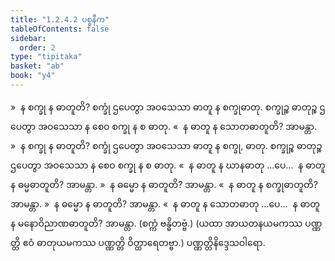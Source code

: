 ```yaml
---
title: "1.2.4.2 ပစ္စနီက"
tableOfContents: false
sidebar:
  order: 2
type: "tipitaka"
basket: "ab"
book: "y4"
---
```



<DynamicBreadcrumb />

<Division number="17" book="y4" e="ch" v="33" p="203">

<Paragraph number="212" book="y4">
»  န စက္ခု န ဓာတူတိ?
</Paragraph>

<Paragraph number="213" book="y4">
စက္ခုံ ဌပေတွာ အဝသေသာ ဓာတူ န စက္ခုဓာတု. စက္ခုဉ္စ ဓာတုဉ္စ ဌပေတွာ အဝသေသာ န စေဝ စက္ခု န စ ဓာတု.
</Paragraph>

<Paragraph number="214" book="y4">
«  န ဓာတူ န သောတဓာတူတိ? အာမန္တာ.
</Paragraph>

<Paragraph number="215" book="y4">
»  န စက္ခု န ဓာတူတိ?
</Paragraph>

<Paragraph number="216" book="y4">
စက္ခုံ ဌပေတွာ အဝသေသာ ဓာတူ န စက္ခု, ဓာတု. စက္ခုဉ္စ ဓာတုဉ္စ ဌပေတွာ အဝသေသာ န စေဝ စက္ခု န စ ဓာတု.
</Paragraph>

<Paragraph number="217" book="y4">
«  န ဓာတူ န ဃာနဓာတု …ပေ…  န ဓာတူ န ဓမ္မဓာတူတိ? အာမန္တာ.
</Paragraph>

<Paragraph number="218" book="y4">
»  န ဓမ္မော န ဓာတူတိ? အာမန္တာ.
</Paragraph>

<Paragraph number="219" book="y4">
«  န ဓာတူ န စက္ခုဓာတူတိ? အာမန္တာ.
</Paragraph>

<Paragraph number="220" book="y4">
»  န ဓမ္မော န ဓာတူတိ? အာမန္တာ.
</Paragraph>

<Paragraph number="221" book="y4">
«  န ဓာတူ န သောတဓာတု …ပေ…  န ဓာတူ န မနောဝိညာဏဓာတူတိ? အာမန္တာ.

</Paragraph>
</Division>

<Paragraph number="222" type="center" book="y4">
(စက္ကံ ဗန္ဓိတဗ္ဗံ.)


</Paragraph>

<Paragraph number="223" type="center" book="y4">
(ယထာ အာယတနယမကဿ ပဏ္ဏတ္တိ ဧဝံ ဓာတုယမကဿ ပဏ္ဏတ္တိ ဝိတ္ထာရေတဗ္ဗာ.)

</Paragraph>

<Paragraph number="224" type="center" book="y4">
ပဏ္ဏတ္တိနိဒ္ဒေသဝါရော.
</Paragraph>